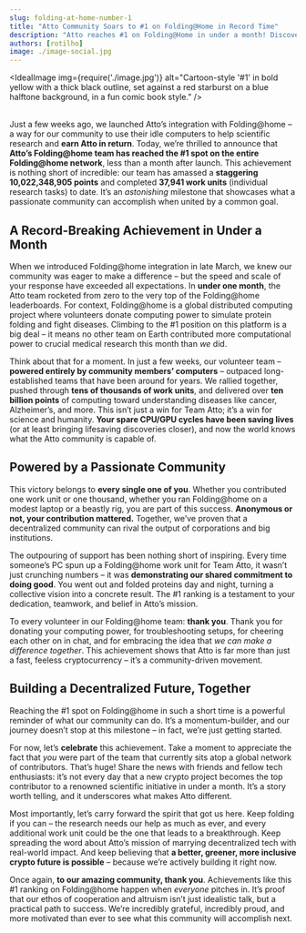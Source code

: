 ```yaml
---
slug: folding-at-home-number-1
title: "Atto Community Soars to #1 on Folding@Home in Record Time"
description: "Atto reaches #1 on Folding@Home in under a month! Discover how our community contributed over 10 billion points to scientific research through a greener, decentralized approach."
authors: [rotilho]
image: ./image-social.jpg
---
```





<IdealImage
  img={require('./image.jpg')}
  alt="Cartoon-style '#1' in bold yellow with a thick black outline, set against a red starburst on a blue halftone background, in a fun comic book style."
/>
<br />
<br />

Just a few weeks ago, we launched Atto’s integration with Folding@home – a way for our community to use their idle computers to help scientific research and **earn Atto in return**. Today, we’re thrilled to announce that **Atto’s Folding@home team has reached the #1 spot on the entire Folding@home network**, less than a month after launch. This achievement is nothing short of incredible: our team has amassed a **staggering 10,022,348,905 points** and completed **37,941 work units** (individual research tasks) to date. It’s an *astonishing* milestone that showcases what a passionate community can accomplish when united by a common goal.

<!-- truncate -->

## A Record-Breaking Achievement in Under a Month

When we introduced Folding@home integration in late March, we knew our community was eager to make a difference – but the speed and scale of your response have exceeded all expectations. In **under one month**, the Atto team rocketed from zero to the very top of the Folding@home leaderboards. For context, Folding@home is a global distributed computing project where volunteers donate computing power to simulate protein folding and fight diseases. Climbing to the #1 position on this platform is a big deal – it means no other team on Earth contributed more computational power to crucial medical research this month than *we* did.

Think about that for a moment. In just a few weeks, our volunteer team – **powered entirely by community members’ computers** – outpaced long-established teams that have been around for years. We rallied together, pushed through **tens of thousands of work units**, and delivered over **ten billion points** of computing toward understanding diseases like cancer, Alzheimer’s, and more. This isn’t just a win for Team Atto; it’s a win for science and humanity. **Your spare CPU/GPU cycles have been saving lives** (or at least bringing lifesaving discoveries closer), and now the world knows what the Atto community is capable of.

## Powered by a Passionate Community

This victory belongs to **every single one of you**. Whether you contributed one work unit or one thousand, whether you ran Folding@home on a modest laptop or a beastly rig, you are part of this success. **Anonymous or not, your contribution mattered.** Together, we’ve proven that a decentralized community can rival the output of corporations and big institutions.

The outpouring of support has been nothing short of inspiring. Every time someone’s PC spun up a Folding@home work unit for Team Atto, it wasn’t just crunching numbers – it was **demonstrating our shared commitment to doing good**. You went out and folded proteins day and night, turning a collective vision into a concrete result. The #1 ranking is a testament to your dedication, teamwork, and belief in Atto’s mission.

To every volunteer in our Folding@home team: **thank you**. Thank you for donating your computing power, for troubleshooting setups, for cheering each other on in chat, and for embracing the idea that *we can make a difference together*. This achievement shows that Atto is far more than just a fast, feeless cryptocurrency – it’s a community-driven movement.

## Building a Decentralized Future, Together

Reaching the #1 spot on Folding@home in such a short time is a powerful reminder of what our community can do. It’s a momentum-builder, and our journey doesn’t stop at this milestone – in fact, we’re just getting started.

For now, let’s **celebrate** this achievement. Take a moment to appreciate the fact that *you* were part of the team that currently sits atop a global network of contributors. That’s huge! Share the news with friends and fellow tech enthusiasts: it’s not every day that a new crypto project becomes the top contributor to a renowned scientific initiative in under a month. It’s a story worth telling, and it underscores what makes Atto different.

Most importantly, let’s carry forward the spirit that got us here. Keep folding if you can – the research needs our help as much as ever, and every additional work unit could be the one that leads to a breakthrough. Keep spreading the word about Atto’s mission of marrying decentralized tech with real-world impact. And keep believing that **a better, greener, more inclusive crypto future is possible** – because we’re actively building it right now.

Once again, **to our amazing community, thank you**. Achievements like this #1 ranking on Folding@home happen when *everyone* pitches in. It’s proof that our ethos of cooperation and altruism isn’t just idealistic talk, but a practical path to success. We’re incredibly grateful, incredibly proud, and more motivated than ever to see what this community will accomplish next.


